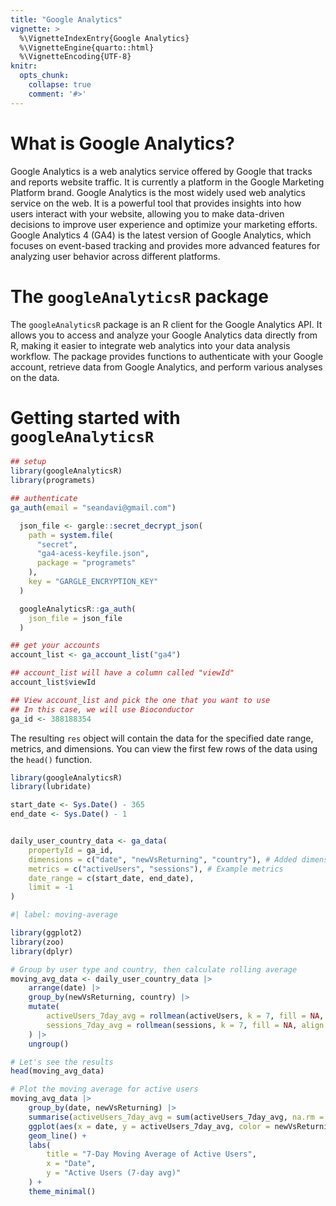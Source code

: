 ```yaml
---
title: "Google Analytics"
vignette: >
  %\VignetteIndexEntry{Google Analytics}
  %\VignetteEngine{quarto::html}
  %\VignetteEncoding{UTF-8}
knitr:
  opts_chunk:
    collapse: true
    comment: '#>'
---
```


# What is Google Analytics?
Google Analytics is a web analytics service offered by Google that tracks and reports website traffic. It is currently a platform in the Google Marketing Platform brand.
Google Analytics is the most widely used web analytics service on the web. It is a powerful tool that provides insights into how users interact with your website, allowing you to make data-driven decisions to improve user experience and optimize your marketing efforts.
Google Analytics 4 (GA4) is the latest version of Google Analytics, which focuses on event-based tracking and provides more advanced features for analyzing user behavior across different platforms.

# The `googleAnalyticsR` package
The `googleAnalyticsR` package is an R client for the Google Analytics API. It allows you to access and analyze your Google Analytics data directly from R, making it easier to integrate web analytics into your data analysis workflow. 
The package provides functions to authenticate with your Google account, retrieve data from Google Analytics, and perform various analyses on the data.

# Getting started with `googleAnalyticsR`


```r
## setup
library(googleAnalyticsR)
library(programets)
```

```r
## authenticate
ga_auth(email = "seandavi@gmail.com")
```

```r
  json_file <- gargle::secret_decrypt_json(
    path = system.file(
      "secret",
      "ga4-acess-keyfile.json",
      package = "programets"
    ),
    key = "GARGLE_ENCRYPTION_KEY"
  )

  googleAnalyticsR::ga_auth(
    json_file = json_file
  )
```

```r
## get your accounts
account_list <- ga_account_list("ga4")

## account_list will have a column called "viewId"
account_list$viewId

## View account_list and pick the one that you want to use
## In this case, we will use Bioconductor
ga_id <- 388188354

```

The resulting `res` object will contain the data for the specified date range, metrics, and dimensions. You can view the first few rows of the data using the `head()` function. 




```r
library(googleAnalyticsR)
library(lubridate)

start_date <- Sys.Date() - 365
end_date <- Sys.Date() - 1


daily_user_country_data <- ga_data(
    propertyId = ga_id,
    dimensions = c("date", "newVsReturning", "country"), # Added dimensions
    metrics = c("activeUsers", "sessions"), # Example metrics
    date_range = c(start_date, end_date),
    limit = -1
)
```

```r
#| label: moving-average

library(ggplot2)
library(zoo)
library(dplyr)

# Group by user type and country, then calculate rolling average
moving_avg_data <- daily_user_country_data |>
    arrange(date) |>
    group_by(newVsReturning, country) |>
    mutate(
        activeUsers_7day_avg = rollmean(activeUsers, k = 7, fill = NA, align = "right"),
        sessions_7day_avg = rollmean(sessions, k = 7, fill = NA, align = "right")
    ) |>
    ungroup()

# Let's see the results
head(moving_avg_data)

# Plot the moving average for active users
moving_avg_data |>
    group_by(date, newVsReturning) |>
    summarise(activeUsers_7day_avg = sum(activeUsers_7day_avg, na.rm = TRUE)) |>
    ggplot(aes(x = date, y = activeUsers_7day_avg, color = newVsReturning)) +
    geom_line() +
    labs(
        title = "7-Day Moving Average of Active Users",
        x = "Date",
        y = "Active Users (7-day avg)"
    ) +
    theme_minimal()
```
